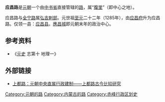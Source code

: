 '''应昌路'''是[[元朝|元朝]]一个由[[中书省|中书省]]直接管辖的[[路_(行政区划)|路]]，属“[[腹里|腹里]]”（即中心之地）。

应昌路与[[全宁路|全宁路]]属[[弘吉剌部|弘吉剌部]]。元世祖[[至元_(忽必烈)|至元]]二十二年（1285年），由[[应昌府|应昌府]]升为应昌路。仅领一县：[[应昌县|应昌县]]。[[應昌城|應昌城]]即元朝末年的政治中心。

== 参考资料 ==

*《[[元史|元史]] 志第十 地理一》

== 外部链接 ==
*[http://www.shdwh.cn/ReadNews.asp?NewsID=1371 上都路：元朝中央直属行政建制——上都路古今比较研究] {{Wayback|url=http://www.shdwh.cn/ReadNews.asp?NewsID=1371 |date=20210514234657 }}

{{元朝行政区划|nocat}}
{{元朝行政区划小作品}}
{{DEFAULTSORT:Y}}
[[Category:元朝的路|Category:元朝的路]]
[[Category:内蒙古的路|Category:内蒙古的路]]
[[Category:赤峰行政区划史|Category:赤峰行政区划史]]